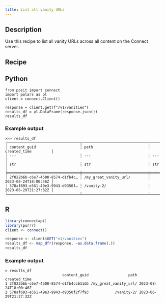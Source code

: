 ```yaml
---
title: List all vanity URLs
---
```


## Description

Use this recipe to list all vanity URLs across all content on the Connect server.

## Recipe

:::{.panel-tabset group="language"}

## Python

```.python
from posit import connect
import polars as pl
client = connect.Client()

response = client.get(f"/v1/vanities")
results_df = pl.DataFrame(response.json())
results_df
```

### Example output

```
>>> results_df
┌─────────────────────────────────┬──────────────────────────────┬──────────────────────┐
│ content_guid                    ┆ path                         ┆ created_time         │
│ ---                             ┆ ---                          ┆ ---                  │
│ str                             ┆ str                          ┆ str                  │
╞═════════════════════════════════╪══════════════════════════════╪══════════════════════╡
│ 2f022b6b-c6e7-4500-8574-d1fb4c… ┆ /my_great_vanity_url/        ┆ 2023-08-24T18:00:46Z │
│ 578af693-e561-49e3-9943-d9350f… ┆ /vanity-2/                   ┆ 2023-06-29T21:27:32Z │
└─────────────────────────────────┴──────────────────────────────┴──────────────────────┘
```

## R

```.r
library(connectapi)
library(purrr)
client <- connect()

response <- client$GET("v1/vanities")
results_df <- map_dfr(response, ~as.data.frame(.))
results_df
```

### Example output

```
> results_df
                          content_guid                  path         created_time
1 2f022b6b-c6e7-4500-8574-d1fb4cc611db /my_great_vanity_url/ 2023-08-24T18:00:46Z
2 578af693-e561-49e3-9943-d9350f2f7f93            /vanity-2/ 2023-06-29T21:27:32Z
```

:::
